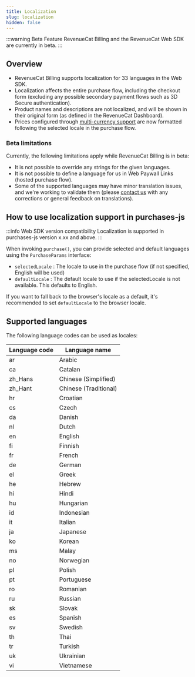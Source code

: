 ```yaml
---
title: Localization
slug: localization
hidden: false
---
```


:::warning Beta Feature
RevenueCat Billing and the RevenueCat Web SDK are currently in beta.
:::

## Overview

- RevenueCat Billing supports localization for 33 languages in the Web SDK.
- Localization affects the entire purchase flow, including the checkout form (excluding any possible secondary payment flows such as 3D Secure authentication).
- Product names and descriptions are not localized, and will be shown in their original form (as defined in the RevenueCat Dashboard).
- Prices configured through [multi-currency support](/web/revenuecat-billing/multi-currency-support/) are now formatted following the selected locale in the purchase flow.

### Beta limitations
Currently, the following limitations apply while RevenueCat Billing is in beta:
- It is not possible to override any strings for the given languages.
- It is not possible to define a language for us in Web Paywall Links (hosted purchase flow).
- Some of the supported languages may have minor translation issues, and we're working to validate them (please [contact us]("mailto:support@revenuecat.com") with any corrections or general feedback on translations).


## How to use localization support in purchases-js

:::info Web SDK version compatibility
Localization is supported in purchases-js version x.xx and above.
:::

When invoking `purchase()`, you can provide selected and default languages using the `PurchaseParams` interface:

- `selectedLocale` : The locale to use in the purchase flow (if not specified, English will be used)
- `defaultLocale` : The default locale to use if the selectedLocale is not available. This defaults to English.

If you want to fall back to the browser's locale as a default, it's recommended to set `defaultLocale` to the browser locale.

## Supported languages

The following language codes can be used as locales:

| Language code | Language name |
| ------------- | ------------- |
| ar | Arabic |
| ca | Catalan |
| zh_Hans | Chinese (Simplified) |
| zh_Hant | Chinese (Traditional) |
| hr | Croatian |
| cs | Czech |
| da | Danish |
| nl | Dutch |
| en | English |
| fi | Finnish |
| fr | French |
| de | German |
| el | Greek |
| he | Hebrew |
| hi | Hindi |
| hu | Hungarian |
| id | Indonesian |
| it | Italian |
| ja | Japanese |
| ko | Korean |
| ms | Malay |
| no | Norwegian |
| pl | Polish |
| pt | Portuguese |
| ro | Romanian |
| ru | Russian |
| sk | Slovak |
| es | Spanish |
| sv | Swedish |
| th | Thai |
| tr | Turkish |
| uk | Ukrainian |
| vi | Vietnamese |
